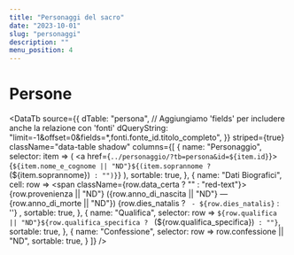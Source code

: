 ```yaml
---
title: "Personaggi del sacro"
date: "2023-10-01"
slug: "personaggi"
description: ""
menu_position: 4
---
```



# Persone


<DataTb
  source={{
    dTable: "persona",
    // Aggiungiamo 'fields' per includere anche la relazione con 'fonti'
    dQueryString: "limit=-1&offset=0&fields=*,fonti.fonte_id.titolo_completo",
  }}
  striped={true}
  className="data-table shadow"
  columns={[
    {
      name: "Personaggio",
      selector: item => (
        <a href={`../personaggio/?tb=persona&id=${item.id}`}>
          {`${item.nome_e_cognome || "ND"}${(item.soprannome ? ` (${item.soprannome})` : "")}`}
        </a>
      ),
      sortable: true,
    },
    {
      name: "Dati Biografici",
      cell: row => <span className={row.data_certa ? "" : "red-text"}>
        {row.provenienza || "ND"} ({row.anno_di_nascita || "ND"} — {row.anno_di_morte || "ND"}) {row.dies_natalis ? ` - ${row.dies_natalis}` : ''}
      </span>,
      sortable: true,
    },
    {
      name: "Qualifica",
      selector: row => `${row.qualifica || "ND"}${row.qualifica_specifica ? ` (${row.qualifica_specifica})` : ""}`,
      sortable: true,
    },
    {
      name: "Confessione",
      selector: row => row.confessione || "ND",
      sortable: true,
    }
  ]}
/>